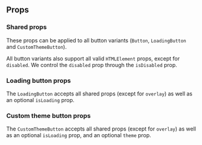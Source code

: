 
## Props

### Shared props

These props can be applied to all button variants (`Button`, `LoadingButton` and `CustomThemeButton`).

All button variants also support all valid `HTMLElement` props, except for `disabled`. We control the `disabled` prop through the `isDisabled` prop.

<PropsTable heading="" props={SharedProps} />

### Loading button props

The `LoadingButton` accepts all shared props (except for `overlay`) as well as an optional `isLoading` prop.

<PropsTable heading="" props={LoadingButtonProps} />

### Custom theme button props

The `CustomThemeButton` accepts all shared props (except for `overlay`) as well as an optional `isLoading` prop, and an optional `theme` prop.

<PropsTable heading="" props={CustomThemeButtonProps} />
